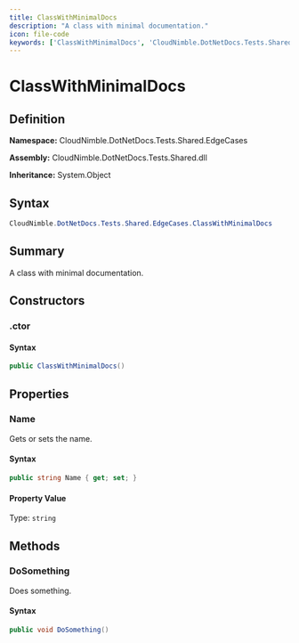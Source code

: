 ```yaml
---
title: ClassWithMinimalDocs
description: "A class with minimal documentation."
icon: file-code
keywords: ['ClassWithMinimalDocs', 'CloudNimble.DotNetDocs.Tests.Shared.EdgeCases.ClassWithMinimalDocs', 'CloudNimble.DotNetDocs.Tests.Shared.EdgeCases', 'class', 'System.Object']
---
```


# ClassWithMinimalDocs

## Definition

**Namespace:** CloudNimble.DotNetDocs.Tests.Shared.EdgeCases

**Assembly:** CloudNimble.DotNetDocs.Tests.Shared.dll

**Inheritance:** System.Object

## Syntax

```csharp
CloudNimble.DotNetDocs.Tests.Shared.EdgeCases.ClassWithMinimalDocs
```

## Summary

A class with minimal documentation.

## Constructors

### .ctor

#### Syntax

```csharp
public ClassWithMinimalDocs()
```

## Properties

### Name

Gets or sets the name.

#### Syntax

```csharp
public string Name { get; set; }
```

#### Property Value

Type: `string`

## Methods

### DoSomething

Does something.

#### Syntax

```csharp
public void DoSomething()
```

